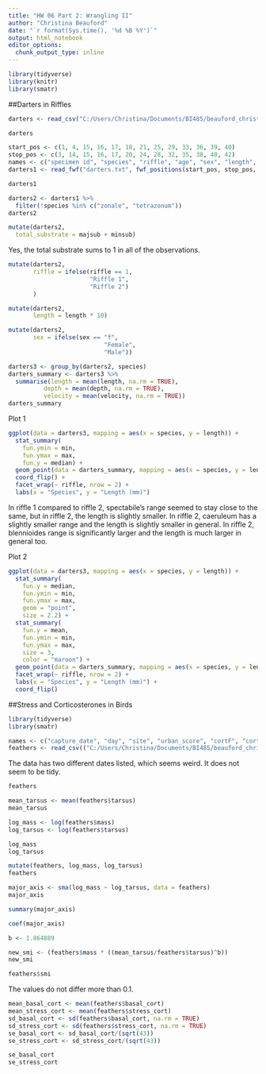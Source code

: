 ```yaml
---
title: "HW 06 Part 2: Wrangling II"
author: "Christina Beauford"
date: "`r format(Sys.time(), '%d %B %Y')`"
output: html_notebook
editor_options: 
  chunk_output_type: inline
---
```


```r
library(tidyverse)
library(knitr)
library(smatr)
```

##Darters in Riffles

```r
darters <- read_csv("C:/Users/Christina/Documents/BI485/beauford_christina/hw06/darters.txt")
```

```r
darters
```
```r
start_pos <- c(1, 4, 15, 16, 17, 18, 21, 25, 29, 33, 36, 39, 40)
stop_pos <- c(3, 14, 15, 16, 17, 20, 24, 28, 32, 35, 38, 40, 42)
names <- c("specimen id", "species", "riffle", "age", "sex", "length", "depth", "velocity", "temperature", "majsub", "minsub", "majtype", "mintype")
darters1 <- read_fwf("darters.txt", fwf_positions(start_pos, stop_pos, col_names = names), skip = 15)
```

```r
darters1
```

```r
darters2 <- darters1 %>%
  filter(!species %in% c("zonale", "tetrazonum"))
darters2
```

```r
mutate(darters2,
  total_substrate = majsub + minsub)
```
Yes, the total substrate sums to 1 in all of the observations.


```r
mutate(darters2,
       riffle = ifelse(riffle == 1, 
                       "Riffle 1", 
                       "Riffle 2")
       )
```

```r
mutate(darters2,
       length = length * 10)
```

```r
mutate(darters2,
       sex = ifelse(sex == "f",
                           "Female",
                           "Male"))
```

```r
darters3 <- group_by(darters2, species)
darters_summary <- darters3 %>%
  summarise(length = mean(length, na.rm = TRUE),
          depth = mean(depth, na.rm = TRUE),
          velocity = mean(velocity, na.rm = TRUE))
darters_summary
```


Plot 1
```r
ggplot(data = darters3, mapping = aes(x = species, y = length)) +
  stat_summary(
    fun.ymin = min,
    fun.ymax = max,
    fun.y = median) +
  geom_point(data = darters_summary, mapping = aes(x = species, y = length), shape = 15)  +
  coord_flip() +
  facet_wrap(~ riffle, nrow = 2) +
  labs(x = "Species", y = "Length (mm)")
```

In riffle 1 compared to riffle 2, spectabile's range seemed to stay close to the same, but in riffle 2, the length is slightly smaller. In riffle 2, caeruleum has a slightly smaller range and the length is slightly smaller in general. In riffle 2, blennioides range is significantly larger and the length is much larger in general too.


Plot 2
```r
ggplot(data = darters3, mapping = aes(x = species, y = length)) +
  stat_summary(
    fun.y = median,
    fun.ymin = min,
    fun.ymax = max,
    geom = "point",
    size = 2.2) +
  stat_summary(
    fun.y = mean,
    fun.ymin = min,
    fun.ymax = max,
    size = 3,
    color = "maroon") +
  geom_point(data = darters_summary, mapping = aes(x = species, y = length), shape = 15, color = "gray70") +
  facet_wrap(~ riffle, nrow = 2) +
  labs(x = "Species", y = "Length (mm)") +
  coord_flip()
```

##Stress and Corticosterones in Birds

```r
library(tidyverse)
library(smatr)
```

```r
names <- c("capture_date", "day", "site", "urban_score", "cortF", "cortB", "sex", "smi", "tarsus", "mass", "basal_cort", "stress_cort")
feathers <- read_csv(("C:/Users/Christina/Documents/BI485/beauford_christina/hw06/feathers.csv"), locale = locale(decimal_mark = ","), skip = 1, col_names = names) 

```

The data has two different dates listed, which seems weird. It does not seem to be tidy.

```r
feathers
```

```r
mean_tarsus <- mean(feathers$tarsus)
mean_tarsus
```

```r
log_mass <- log(feathers$mass)
log_tarsus <- log(feathers$tarsus)

log_mass
log_tarsus

mutate(feathers, log_mass, log_tarsus)
feathers
```

```r
major_axis <- sma(log_mass ~ log_tarsus, data = feathers)
major_axis
```
```r
summary(major_axis)
```

```r
coef(major_axis)
```

```r
b <- 1.864889
```

```r
new_smi <- (feathers$mass * ((mean_tarsus/feathers$tarsus)^b))
new_smi
```
```r
feathers$smi
```
The values do not differ more than 0.1.

```r
mean_basal_cort <- mean(feathers$basal_cort)
mean_stress_cort <- mean(feathers$stress_cort)
sd_basal_cort <- sd(feathers$basal_cort, na.rm = TRUE)
sd_stress_cort <- sd(feathers$stress_cort, na.rm = TRUE)
se_basal_cort <- sd_basal_cort/(sqrt(43))
se_stress_cort <- sd_stress_cort/(sqrt(43))

se_basal_cort
se_stress_cort
```

